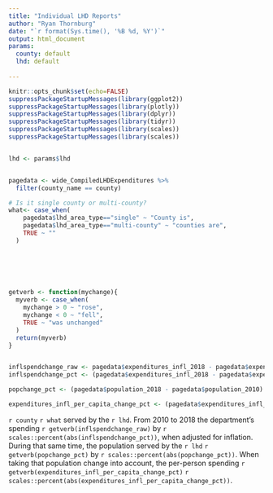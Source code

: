 ```yaml
---
title: "Individual LHD Reports"
author: "Ryan Thornburg"
date: "`r format(Sys.time(), '%B %d, %Y')`"
output: html_document
params:
  county: default
  lhd: default   
  
---
```


```r
knitr::opts_chunk$set(echo=FALSE)
suppressPackageStartupMessages(library(ggplot2))
suppressPackageStartupMessages(library(plotly))
suppressPackageStartupMessages(library(dplyr))
suppressPackageStartupMessages(library(tidyr))
suppressPackageStartupMessages(library(scales))
suppressPackageStartupMessages(library(scales))


lhd <- params$lhd


pagedata <- wide_CompiledLHDExpenditures %>% 
  filter(county_name == county) 

# Is it single county or multi-county?
what<- case_when(
    pagedata$lhd_area_type=="single" ~ "County is",
    pagedata$lhd_area_type=="multi-county" ~ "counties are",
    TRUE ~ ""
  )
  
  
  



getverb <- function(mychange){
  myverb <- case_when(
    mychange > 0 ~ "rose",
    mychange < 0 ~ "fell",
    TRUE ~ "was unchanged"
  )
  return(myverb)
}


inflspendchange_raw <- pagedata$expenditures_infl_2018 - pagedata$expenditures_infl_2010
inflspendchange_pct <- (pagedata$expenditures_infl_2018 - pagedata$expenditures_infl_2010) / pagedata$expenditures_infl_2010

popchange_pct <- (pagedata$population_2018 - pagedata$population_2010) / pagedata$population_2010

expenditures_infl_per_capita_change_pct <- (pagedata$expenditures_infl_per_capita_2018 - pagedata$expenditures_infl_per_capita_2010) / pagedata$expenditures_infl_per_capita_2010

```


`r county` `r what` served by the `r lhd`. From 2010 to 2018 the department's spending `r getverb(inflspendchange_raw)` by `r scales::percent(abs(inflspendchange_pct))`, when adjusted for inflation. During that same time, the population served by the `r lhd` `r getverb(popchange_pct)` by `r scales::percent(abs(popchange_pct))`. When taking that population change into account, the per-person spending `r getverb(expenditures_infl_per_capita_change_pct)` `r scales::percent(abs(expenditures_infl_per_capita_change_pct))`.    





